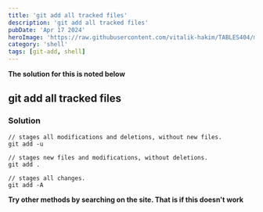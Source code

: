 ---
title: 'git add all tracked files'
description: 'git add all tracked files'
pubDate: 'Apr 17 2024'
heroImage: 'https://raw.githubusercontent.com/vitalik-hakim/TABLES404/main/error_b/SHELL.jpg'
category: 'shell'
tags: [git-add, shell]
---

**The solution for this is noted below**

## git add all tracked files

### Solution

```shell
// stages all modifications and deletions, without new files.
git add -u

// stages new files and modifications, without deletions.
git add .

// stages all changes.
git add -A
```
**Try other methods by searching on the site. That is if this doesn't work**
